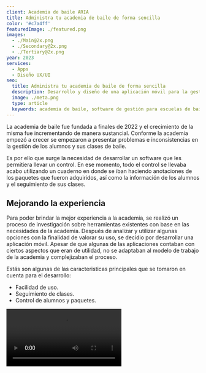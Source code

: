 ```yaml
---
client: Academia de baile ARIA
title: Administra tu academia de baile de forma sencilla
color: '#c7a4ff'
featuredImage: ./featured.png
images:
  - ./Main@2x.png
  - ./Secondary@2x.png
  - ./Tertiary@2x.png
year: 2023
services:
  - Apps
  - Diseño UX/UI
seo:
  title: Administra tu academia de baile de forma sencilla
  description: Desarrollo y diseño de una aplicación móvil para la gestión de una academia de baile.
  image: ./meta.png
  type: article
  keywords: academia de baile, software de gestión para escuelas de baile, programa gestion academia baile, software academia baile, software para academia de danza
---
```


La academia de baile fue fundada a finales de 2022 y el crecimiento de la misma fue incrementando de manera sustancial. Conforme la academia empezó a crecer se empezaron a presentar problemas e inconsistencias en la gestión de los alumnos y sus clases de baile.

Es por ello que surge la necesidad de desarrollar un software que les permitiera llevar un control. En ese momento, todo el control se llevaba acabo utilizando un cuaderno en donde se iban haciendo anotaciones de los paquetes que fueron adquiridos, así como la información de los alumnos y el seguimiento de sus clases.

## Mejorando la experiencia 

Para poder brindar la mejor experiencia a la academia, se realizó un proceso de investigación sobre herramientas existentes con base en las necesidades de la academia. Después de analizar y utilizar algunas opciones con la finalidad de valorar su uso, se decidio por desarrollar una aplicación móvil. Apesar de que algunas de las aplicaciones contaban con ciertos aspectos que eran de utilidad, no se adaptaban al modelo de trabajo de la academia y complejizaban el proceso.

Estás son algunas de las caracteristicas principales que se tomaron en cuenta para el desarrollo:

- Facilidad de uso.
- Seguimiento de clases.
- Control de alumnos y paquetes.

<Video src={Preview} />

### Control de alumnos y paquetes
Desde esta sección, se puede buscar y dar de alta nuevos alumnos, donde podrás ver de forma rápida la vigencia e información de su paquete activo. También, podrás acceder al detalle del alumno para ver su historial de clases y paquetes adquiridos.

![Gestión de alumnos](./manage-students.png)

### Gestión de clases
Aquí lo primordial, es la rápidez para registrar a un alumno cuando llega a la academia para tomar su clase. También, se puede ver de forma inmediata el tiempo restante de su clase y el horario en que inicio.

![Administración de clases](./current-classes.png)

## Tecnologías utilizadas

Después de un periodo corto de evaluación optamos por un stack bastante sencillo pero sofisticado para asegurar la posibilidad de incorporar nuevas funcionalidades en el futuro. Para la aplicación optamos por utilizar React Native, el cuál nos permitio desarrollar una aplicación móvil para iOS y Android. Para el backend se utilizo Strapi, el cuál nos permitio generar nuestra API de manera rápida y sencilla utilizando GraphQL.

![Diagrama de Arquitectura](./architecture.png)

A su vez, al utilizar Strapi, se logro que la academia pudiera tener un panel de administración para poder dar de alta registros de alumnos, paquetes y clases de manera sencilla. Esto gracias a que Strapi posee una interfaz fácil de entender y que puede llegar a utilizar cualquier persona sin conocimientos técnicos.

> ¿Te interesa esta aplicación? Estamos seguros que podemos ayudarte a mejorar la gestión de tu academia de baile. Escríbeme a [hola@coderdiaz.com](mailto:hola@coderdiaz.com) y con gusto te haré una demostración.